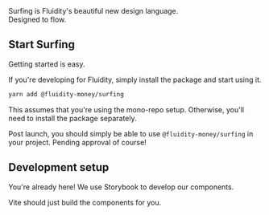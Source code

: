
<Meta title="Introduction" />

<Title>Surfing</Title>

<Subtitle>
    Surfing is Fluidity's beautiful new design language. <br />
    Designed to flow.
</Subtitle>

## Start Surfing

Getting started is easy.

If you're developing for Fluidity, simply install the package and start using it.

```bash
yarn add @fluidity-money/surfing
```

This assumes that you're using the mono-repo setup.
Otherwise, you'll need to install the package separately.

Post launch, you should simply be able to use `@fluidity-money/surfing` in your project. Pending approval of course!

## Development setup

You're already here! We use Storybook to develop our components.

Vite should just build the components for you.